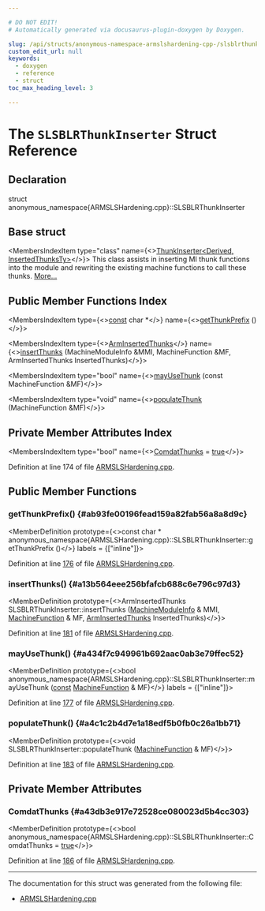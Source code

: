 ```yaml
---

# DO NOT EDIT!
# Automatically generated via docusaurus-plugin-doxygen by Doxygen.

slug: /api/structs/anonymous-namespace-armslshardening-cpp-/slsblrthunkinserter
custom_edit_url: null
keywords:
  - doxygen
  - reference
  - struct
toc_max_heading_level: 3

---
```





# The `SLSBLRThunkInserter` Struct Reference

<DoxygenPage pluginConfig={pluginConfig}>



## Declaration

<CodeBlock>struct anonymous_namespace{ARMSLSHardening.cpp}::SLSBLRThunkInserter</CodeBlock>

## Base struct

<MembersIndex>

<MembersIndexItem
  type="class"
  name={<><a href="/docs/api/classes/llvm/thunkinserter">ThunkInserter&lt;Derived, InsertedThunksTy&gt;</a></>}>
This class assists in inserting MI thunk functions into the module and rewriting the existing machine functions to call these thunks. <a href="/docs/api/classes/llvm/thunkinserter/#details">More...</a>
</MembersIndexItem>

</MembersIndex>

## Public Member Functions Index

<MembersIndex>

<MembersIndexItem
  type={<><a href="/docs/api/files/lib/lib/target/lib/target/aarch64/aarch64promoteconstant-cpp/#a90f8350fecae261c25be85d38b451bff">const</a> char &#42;</>}
  name={<><a href="#ab93fe00196fead159a82fab56a8a8d9c">getThunkPrefix</a> ()</>}>
</MembersIndexItem>

<MembersIndexItem
  type={<><a href="/docs/api/files/lib/lib/target/lib/target/arm/armslshardening-cpp/#a93357669a06f0e6120bb439b8f7d5c98">ArmInsertedThunks</a></>}
  name={<><a href="#a13b564eee256bfafcb688c6e796c97d3">insertThunks</a> (MachineModuleInfo &amp;MMI, MachineFunction &amp;MF, ArmInsertedThunks InsertedThunks)</>}>
</MembersIndexItem>

<MembersIndexItem
  type="bool"
  name={<><a href="#a434f7c949961b692aac0ab3e79ffec52">mayUseThunk</a> (const MachineFunction &amp;MF)</>}>
</MembersIndexItem>

<MembersIndexItem
  type="void"
  name={<><a href="#a4c1c2b4d7e1a18edf5b0fb0c26a1bb71">populateThunk</a> (MachineFunction &amp;MF)</>}>
</MembersIndexItem>

</MembersIndex>

## Private Member Attributes Index

<MembersIndex>

<MembersIndexItem
  type="bool"
  name={<><a href="#a43db3e917e72528ce080023d5b4cc303">ComdatThunks</a> = <a href="/docs/api/files/lib/lib/analysis/basicaliasanalysis-cpp/#af6d5cafbdfc5313e65d990120021a3ec">true</a></>}>
</MembersIndexItem>

</MembersIndex>


Definition at line 174 of file <a href="/docs/api/files/lib/lib/target/lib/target/arm/armslshardening-cpp">ARMSLSHardening.cpp</a>.

<SectionDefinition>

## Public Member Functions

### getThunkPrefix() {#ab93fe00196fead159a82fab56a8a8d9c}

<MemberDefinition
  prototype={<>const char &#42; anonymous&#95;namespace&#123;ARMSLSHardening.cpp&#125;::SLSBLRThunkInserter::getThunkPrefix ()</>}
  labels = {["inline"]}>

Definition at line <a href="/docs/api/files/lib/lib/target/lib/target/arm/armslshardening-cpp/#l00176">176</a> of file <a href="/docs/api/files/lib/lib/target/lib/target/arm/armslshardening-cpp">ARMSLSHardening.cpp</a>.
</MemberDefinition>

### insertThunks() {#a13b564eee256bfafcb688c6e796c97d3}

<MemberDefinition
  prototype={<>ArmInsertedThunks SLSBLRThunkInserter::insertThunks (<a href="/docs/api/classes/llvm/machinemoduleinfo">MachineModuleInfo</a> &amp; MMI, <a href="/docs/api/classes/llvm/machinefunction">MachineFunction</a> &amp; MF, <a href="/docs/api/files/lib/lib/target/lib/target/arm/armslshardening-cpp/#a93357669a06f0e6120bb439b8f7d5c98">ArmInsertedThunks</a> InsertedThunks)</>}>

Definition at line <a href="/docs/api/files/lib/lib/target/lib/target/arm/armslshardening-cpp/#l00181">181</a> of file <a href="/docs/api/files/lib/lib/target/lib/target/arm/armslshardening-cpp">ARMSLSHardening.cpp</a>.
</MemberDefinition>

### mayUseThunk() {#a434f7c949961b692aac0ab3e79ffec52}

<MemberDefinition
  prototype={<>bool anonymous&#95;namespace&#123;ARMSLSHardening.cpp&#125;::SLSBLRThunkInserter::mayUseThunk (<a href="/docs/api/files/lib/lib/target/lib/target/aarch64/aarch64promoteconstant-cpp/#a90f8350fecae261c25be85d38b451bff">const</a> <a href="/docs/api/classes/llvm/machinefunction">MachineFunction</a> &amp; MF)</>}
  labels = {["inline"]}>

Definition at line <a href="/docs/api/files/lib/lib/target/lib/target/arm/armslshardening-cpp/#l00177">177</a> of file <a href="/docs/api/files/lib/lib/target/lib/target/arm/armslshardening-cpp">ARMSLSHardening.cpp</a>.
</MemberDefinition>

### populateThunk() {#a4c1c2b4d7e1a18edf5b0fb0c26a1bb71}

<MemberDefinition
  prototype={<>void SLSBLRThunkInserter::populateThunk (<a href="/docs/api/classes/llvm/machinefunction">MachineFunction</a> &amp; MF)</>}>

Definition at line <a href="/docs/api/files/lib/lib/target/lib/target/arm/armslshardening-cpp/#l00183">183</a> of file <a href="/docs/api/files/lib/lib/target/lib/target/arm/armslshardening-cpp">ARMSLSHardening.cpp</a>.
</MemberDefinition>

</SectionDefinition>

<SectionDefinition>

## Private Member Attributes

### ComdatThunks {#a43db3e917e72528ce080023d5b4cc303}

<MemberDefinition
  prototype={<>bool anonymous&#95;namespace&#123;ARMSLSHardening.cpp&#125;::SLSBLRThunkInserter::ComdatThunks = <a href="/docs/api/files/lib/lib/analysis/basicaliasanalysis-cpp/#af6d5cafbdfc5313e65d990120021a3ec">true</a></>}>

Definition at line <a href="/docs/api/files/lib/lib/target/lib/target/arm/armslshardening-cpp/#l00186">186</a> of file <a href="/docs/api/files/lib/lib/target/lib/target/arm/armslshardening-cpp">ARMSLSHardening.cpp</a>.
</MemberDefinition>

</SectionDefinition>

<hr/>

The documentation for this struct was generated from the following file:

<ul>
<li><a href="/docs/api/files/lib/lib/target/lib/target/arm/armslshardening-cpp">ARMSLSHardening.cpp</a></li>
</ul>

</DoxygenPage>
